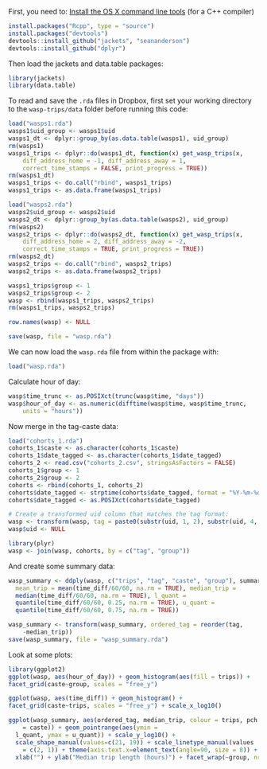 <!--
%\VignetteEngine{knitr}
%\VignetteIndexEntry{Make wasp data}
-->

First, you need to:
[Install the OS X command line tools](http://www.rstudio.com/ide/docs/packages/prerequisites) (for a C++ compiler)

```r
install.packages("Rcpp", type = "source")
install.packages("devtools")
devtools::install_github("jackets", "seananderson")
devtools::install_github("dplyr")
```

Then load the jackets and data.table packages:

```r
library(jackets)
library(data.table)
```

To read and save the `.rda` files in Dropbox, first set your working
directory to the `wasp-trips/data` folder before running this code:

```r
load("wasps1.rda")
wasps1$uid_group <- wasps1$uid
wasps1_dt <- dplyr::group_by(as.data.table(wasps1), uid_group)
rm(wasps1)
wasps1_trips <- dplyr::do(wasps1_dt, function(x) get_wasp_trips(x,
    diff_address_home = -1, diff_address_away = 1,
    correct_time_stamps = FALSE, print_progress = TRUE))
rm(wasps1_dt)
wasps1_trips <- do.call("rbind", wasps1_trips)
wasps1_trips <- as.data.frame(wasps1_trips)

load("wasps2.rda")
wasps2$uid_group <- wasps2$uid
wasps2_dt <- dplyr::group_by(as.data.table(wasps2), uid_group)
rm(wasps2)
wasps2_trips <- dplyr::do(wasps2_dt, function(x) get_wasp_trips(x,
    diff_address_home = 2, diff_address_away = -2,
    correct_time_stamps = TRUE, print_progress = TRUE))
rm(wasps2_dt)
wasps2_trips <- do.call("rbind", wasps2_trips)
wasps2_trips <- as.data.frame(wasps2_trips)

wasps1_trips$group <- 1
wasps2_trips$group <- 2
wasp <- rbind(wasps1_trips, wasps2_trips)
rm(wasps1_trips, wasps2_trips)

row.names(wasp) <- NULL

save(wasp, file = "wasp.rda")
```

We can now load the `wasp.rda` file from within the package with:

```r
load("wasp.rda")
```

Calculate hour of day:

```r
wasp$time_trunc <- as.POSIXct(trunc(wasp$time, "days"))
wasp$hour_of_day <- as.numeric(difftime(wasp$time, wasp$time_trunc,
    units = "hours"))
```

Now merge in the tag-caste data:

```r
load("cohorts_1.rda")
cohorts_1$caste <- as.character(cohorts_1$caste)
cohorts_1$date_tagged <- as.character(cohorts_1$date_tagged)
cohorts_2 <- read.csv("cohorts_2.csv", stringsAsFactors = FALSE)
cohorts_1$group <- 1
cohorts_2$group <- 2
cohorts <- rbind(cohorts_1, cohorts_2)
cohorts$date_tagged <- strptime(cohorts$date_tagged, format = "%Y-%m-%d")
cohorts$date_tagged <- as.POSIXct(cohorts$date_tagged)

# Create a transformed uid column that matches the tag format:
wasp <- transform(wasp, tag = paste0(substr(uid, 1, 2), substr(uid, 4, 5)))
wasp$uid <- NULL

library(plyr)
wasp <- join(wasp, cohorts, by = c("tag", "group"))
```

And create some summary data:

```r
wasp_summary <- ddply(wasp, c("trips", "tag", "caste", "group"), summarize,
  mean_trip = mean(time_diff/60/60, na.rm = TRUE), median_trip =
  median(time_diff/60/60, na.rm = TRUE), l_quant =
  quantile(time_diff/60/60, 0.25, na.rm = TRUE), u_quant =
  quantile(time_diff/60/60, 0.75, na.rm = TRUE))

wasp_summary <- transform(wasp_summary, ordered_tag = reorder(tag,
    -median_trip))
save(wasp_summary, file = "wasp_summary.rda")
```

Look at some plots:

```r
library(ggplot2)
ggplot(wasp, aes(hour_of_day)) + geom_histogram(aes(fill = trips)) +
facet_grid(caste~group, scales = "free_y")
```

```r
ggplot(wasp, aes(time_diff)) + geom_histogram() +
facet_grid(caste~trips, scales = "free_y") + scale_x_log10()
```

```r
ggplot(wasp_summary, aes(ordered_tag, median_trip, colour = trips, pch
    = caste)) + geom_pointrange(aes(ymin =
  l_quant, ymax = u_quant)) + scale_y_log10() +
  scale_shape_manual(values=c(21, 19)) + scale_linetype_manual(values
    = c(2, 1)) + theme(axis.text.x=element_text(angle=90, size = 8)) +
  xlab("") + ylab("Median trip length (hours)") + facet_wrap(~group, nrow = 2, scales = "free_x")
```
